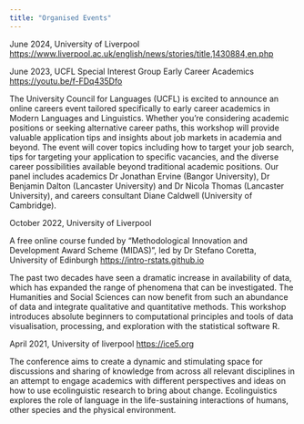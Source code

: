 ```yaml
---
title: "Organised Events"
---
```

::: {.callout-note title="European Migrants in the UK in the Brexit Era: Discursive Approaches" icon=false}
June 2024, University of Liverpool <https://www.liverpool.ac.uk/english/news/stories/title,1430884,en.php>
:::

::: {.callout-note title="Application Journey Post-PhD" icon=false}
June 2023, UCFL Special Interest Group Early Career Academics <https://youtu.be/f-FDq435Dfo>

The University Council for Languages (UCFL) is excited to announce an online careers event tailored specifically to early career academics in Modern Languages and Linguistics. Whether you're considering academic positions or seeking alternative career paths, this workshop will provide valuable application tips and insights about job markets in academia and beyond. The event will cover topics including how to target your job search, tips for targeting your application to specific vacancies, and the diverse career possibilities available beyond traditional academic positions. Our panel includes academics Dr Jonathan Ervine (Bangor University), Dr Benjamin Dalton (Lancaster University) and Dr Nicola Thomas (Lancaster University), and careers consultant Diane Caldwell (University of Cambridge).
:::

::: {.callout-note title="IntRo to data visualisation in R for SHAPE disciplines" icon=false}
October 2022, University of Liverpool 

A free online course funded by "Methodological Innovation and Development Award Scheme (MIDAS)", led by Dr Stefano Coretta, University of Edinburgh <https://intro-rstats.github.io>

The past two decades have seen a dramatic increase in availability of data, which has expanded the range of phenomena that can be investigated. The Humanities and Social Sciences can now benefit from such an abundance of data and integrate qualitative and quantitative methods. This workshop introduces absolute beginners to computational principles and tools of data visualisation, processing, and exploration with the statistical software R.
:::

::: {.callout-note title="5th International Conference of Ecolinguistics. *Ecolinguistics in Action: Tackling Real-World Issues*" icon=false}
April 2021, University of liverpool <https://ice5.org> 


The conference aims to create a dynamic and stimulating space for discussions and sharing of knowledge from across all relevant disciplines in an attempt to engage academics with different perspectives and ideas on how to use ecolinguistic research to bring about change. Ecolinguistics explores the role of language in the life-sustaining interactions of humans, other species and the physical environment.
:::
